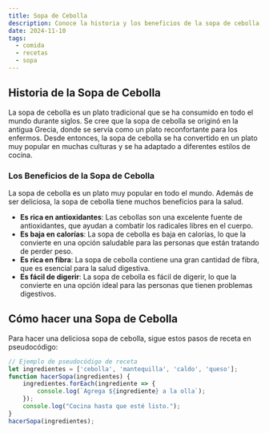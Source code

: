 ```yaml
---
title: Sopa de Cebolla
description: Conoce la historia y los beneficios de la sopa de cebolla, un plato tradicional en todo el mundo.
date: 2024-11-10
tags:
  - comida
  - recetas
  - sopa
---
```



## Historia de la Sopa de Cebolla

La sopa de cebolla es un plato tradicional que se ha consumido en todo el mundo durante siglos. Se cree que la sopa de cebolla 
se originó en la antigua Grecia, donde se servía como un plato reconfortante para los enfermos.
 Desde entonces, la sopa de cebolla se ha convertido en un plato muy popular en muchas culturas y se ha 
 adaptado a diferentes estilos de cocina.

### Los Beneficios de la Sopa de Cebolla

La sopa de cebolla es un plato muy popular en todo el mundo. Además de ser deliciosa, la sopa de cebolla tiene 
muchos beneficios para la salud.

- **Es rica en antioxidantes**: Las cebollas son una excelente fuente de antioxidantes, que ayudan a combatir los radicales libres en el cuerpo.
- **Es baja en calorías**: La sopa de cebolla es baja en calorías, lo que la convierte en una opción saludable para las personas que están tratando de perder peso.
- **Es rica en fibra**: La sopa de cebolla contiene una gran cantidad de fibra, que es esencial para la salud digestiva.
- **Es fácil de digerir**: La sopa de cebolla es fácil de digerir, lo que la convierte en una opción ideal para las personas que tienen problemas digestivos.

## Cómo hacer una Sopa de Cebolla

Para hacer una deliciosa sopa de cebolla, sigue estos pasos de receta en pseudocódigo:

```javascript
// Ejemplo de pseudocódigo de receta
let ingredientes = ['cebolla', 'mantequilla', 'caldo', 'queso'];
function hacerSopa(ingredientes) {
    ingredientes.forEach(ingrediente => {
        console.log(`Agrega ${ingrediente} a la olla`);
    });
    console.log("Cocina hasta que esté listo.");
}
hacerSopa(ingredientes);
```

